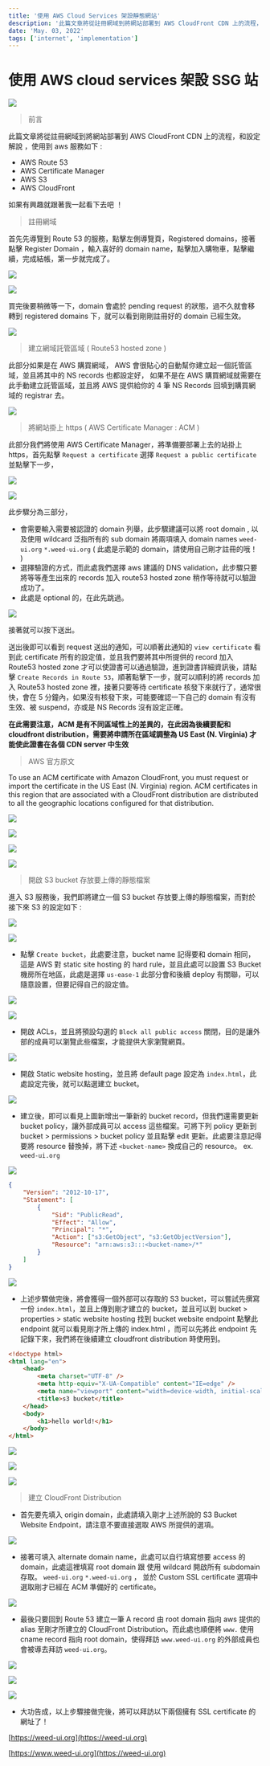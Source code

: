```yaml
---
title: '使用 AWS Cloud Services 架設靜態網站'
description: '此篇文章將從註冊網域到將網站部署到 AWS CloudFront CDN 上的流程，和設定解說 ，使用到 aws 服務如下 : - AWS Route 53 - AWS Certificate Manager - AWS S3 - AWS CloudFront 如果有興趣就跟著我一起看下去吧 ！ '
date: 'May. 03, 2022'
tags: ['internet', 'implementation']
---
```



# 使用 AWS cloud services 架設 SSG 站

<Zoom>

![](./assets/00.gif)

</Zoom>

> 前言

此篇文章將從註冊網域到將網站部署到 AWS CloudFront CDN 上的流程，和設定解說 ，使用到 aws 服務如下 :

-   AWS Route 53
-   AWS Certificate Manager
-   AWS S3
-   AWS CloudFront

如果有興趣就跟著我一起看下去吧 ！

> 註冊網域

首先先導覽到 Route 53 的服務，點擊左側導覽頁，Registered domains，接著點擊 Register Domain ，輸入喜好的 domain name，點擊加入購物車，點擊繼續，完成結帳，第一步就完成了。

<Zoom>

![](./assets/01.png)

</Zoom>

<Zoom>

![](./assets/02.png)

</Zoom>

買完後要稍微等一下，domain 會處於 pending request 的狀態，過不久就會移轉到 registered domains 下，就可以看到剛剛註冊好的 domain 已經生效。

<Zoom>

![](./assets/03.png)

</Zoom>

> 建立網域託管區域 ( Route53 hosted zone )

此部分如果是在 AWS 購買網域， AWS 會很貼心的自動幫你建立起一個託管區域，並且將其中的 NS records 也都設定好，
如果不是在 AWS 購買網域就需要在此手動建立託管區域，並且將 AWS 提供給你的 4 筆 NS Records 回填到購買網域的 registrar 去。

<Zoom>

![](./assets/04.png)

</Zoom>

> 將網站掛上 https ( AWS Certificate Manager : ACM )

此部分我們將使用 AWS Certificate Manager，將準備要部署上去的站掛上 https，首先點擊 `Request a certificate` 選擇 `Request a public certificate` 並點擊下一步，

<Zoom>

![](./assets/05.png)

</Zoom>

<Zoom>

![](./assets/06.png)

</Zoom>

此步驟分為三部分，

-   會需要輸入需要被認證的 domain 列舉，此步驟建議可以將 root domain , 以及使用 wildcard 泛指所有的 sub domain 將兩項填入 domain names `weed-ui.org` `*.weed-ui.org` ( 此處是示範的 domain，請使用自己剛才註冊的哦！ )
-   選擇驗證的方式，而此處我們選擇 aws 建議的 DNS validation，此步驟只要將等等產生出來的 records 加入 route53 hosted zone 稍作等待就可以驗證成功了。
-   此處是 optional 的，在此先跳過。

<Zoom>

![](./assets/07.png)

</Zoom>

接著就可以按下送出。

送出後即可以看到 request 送出的通知，可以順著此通知的 `view certificate` 看到此 certificate 所有的設定值，並且我們要將其中所提供的 record 加入 Route53 hosted zone 才可以使證書可以通過驗證，進到證書詳細資訊後，請點擊 `Create Records in Route 53`，順著點擊下一步，就可以順利的將 records 加入 Route53 hosted zone 裡，接著只要等待 certificate 核發下來就行了，通常很快，會在 5 分鐘內，如果沒有核發下來，可能要確認一下自己的 domain 有沒有生效、被 suspend，亦或是 NS Records 沒有設定正確。

**在此需要注意，ACM 是有不同區域性上的差異的，在此因為後續要配和 cloudfront distribution，需要將申請所在區域調整為 US East (N. Virginia) 才能使此證書在各個 CDN server 中生效**

> AWS 官方原文

To use an ACM certificate with Amazon CloudFront, you must request or import the certificate in the US East (N. Virginia) region. ACM certificates in this region that are associated with a CloudFront distribution are distributed to all the geographic locations configured for that distribution.

<Zoom>

![](./assets/27.png)

</Zoom>

<Zoom>

![](./assets/08.png)

</Zoom>

<Zoom>

![](./assets/09.png)

</Zoom>

<Zoom>

![](./assets/10.png)

</Zoom>

> 開啟 S3 bucket 存放要上傳的靜態檔案

進入 S3 服務後，我們即將建立一個 S3 bucket 存放要上傳的靜態檔案，而對於接下來 S3 的設定如下 :

<Zoom>

![](./assets/11.png)

</Zoom>

<Zoom>

![](./assets/12.png)

</Zoom>

-   點擊 `Create bucket`，此處要注意，bucket name 記得要和 domain 相同，這是 AWS 對 static site hosting 的 hard rule，並且此處可以設置 S3 Bucket 機房所在地區，此處是選擇 `us-ease-1` 此部分會和後續 deploy 有關聯，可以隨意設置，但要記得自己的設定值。

<Zoom>

![](./assets/13.png)

</Zoom>

<Zoom>

![](./assets/14.png)

</Zoom>

-   開啟 ACLs，並且將預設勾選的 `Block all public access` 關閉，目的是讓外部的成員可以瀏覽此些檔案，才能提供大家瀏覽網頁。

<Zoom>

![](./assets/15.png)

</Zoom>

-   開啟 Static website hosting，並且將 default page 設定為 `index.html`，此處設定完後，就可以點選建立 bucket。

<Zoom>

![](./assets/16.png)

</Zoom>

-   建立後，即可以看見上圖新增出一筆新的 bucket record，但我們還需要更新 bucket policy，讓外部成員可以 access 這些檔案。可將下列 policy 更新到 bucket > permissions > bucket policy 並且點擊 edit 更新。此處要注意記得要將 resource 替換掉，將下述 `<bucket-name>` 換成自己的 resource。 ex. `weed-ui.org`

<Zoom>

![](./assets/17.png)

</Zoom>

```json showLineNumbers
{
    "Version": "2012-10-17",
    "Statement": [
        {
            "Sid": "PublicRead",
            "Effect": "Allow",
            "Principal": "*",
            "Action": ["s3:GetObject", "s3:GetObjectVersion"],
            "Resource": "arn:aws:s3:::<bucket-name>/*"
        }
    ]
}
```

<Zoom>

![](./assets/18.png)

</Zoom>

-   上述步驟做完後，將會獲得一個外部可以存取的 S3 bucket，可以嘗試先撰寫一份 `index.html`，並且上傳到剛才建立的 bucket，並且可以到 bucket > properties > static website hosting 找到 bucket website endpoint 點擊此 endpoint 就可以看見剛才所上傳的 index.html ，而可以先將此 endpoint 先記錄下來，我們將在後續建立 cloudfront distribution 時使用到。

```html showLineNumbers
<!doctype html>
<html lang="en">
    <head>
        <meta charset="UTF-8" />
        <meta http-equiv="X-UA-Compatible" content="IE=edge" />
        <meta name="viewport" content="width=device-width, initial-scale=1.0" />
        <title>s3 bucket</title>
    </head>
    <body>
        <h1>hello world!</h1>
    </body>
</html>
```

<Zoom>

![](./assets/19.png)

</Zoom>

<Zoom>

![](./assets/20.png)

</Zoom>

<Zoom>

![](./assets/21.png)

</Zoom>

> 建立 CloudFront Distribution

-   首先要先填入 origin domain，此處請填入剛才上述所說的 S3 Bucket Website Endpoint，請注意不要直接選取 AWS 所提供的選項。

<Zoom>

![](./assets/22.png)

</Zoom>

-   接著可填入 alternate domain name，此處可以自行填寫想要 access 的 domain，此處這裡填寫 root domain 跟 使用 wildcard 開啟所有 subdomain 存取。 `weed-ui.org` `*.weed-ui.org` ， 並於 Custom SSL certificate 選項中選取剛才已經在 ACM 準備好的 certificate。

<Zoom>

![](./assets/23.png)

</Zoom>

-   最後只要回到 Route 53 建立一筆 A record 由 root domain 指向 aws 提供的 alias 至剛才所建立的 CloudFront Distribution。而此處也順便將 `www.` 使用 cname record 指向 root domain，使得拜訪 `www.weed-ui.org` 的外部成員也會被導去拜訪 `weed-ui.org`。

<Zoom>

![](./assets/24.png)

</Zoom>

<Zoom>

![](./assets/25.png)

</Zoom>

<Zoom>

![](./assets/26.png)

</Zoom>

-   大功告成，以上步驟接做完後，將可以拜訪以下兩個擁有 SSL certificate 的網址了！

[https://weed-ui.org](https://weed-ui.org)

[https://www.weed-ui.org](https://weed-ui.org)
